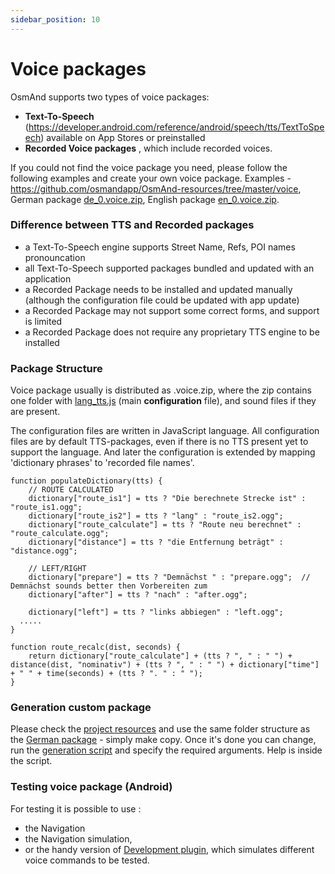 ```yaml
---
sidebar_position: 10
---
```


# Voice packages

<IncompleteArticle/>

OsmAnd supports two types of voice packages:
- **Text-To-Speech** (https://developer.android.com/reference/android/speech/tts/TextToSpeech) available on App Stores or preinstalled
- **Recorded Voice packages** , which include recorded voices.

If you could not find the voice package you need, please follow the following examples and create your own voice package. Examples - https://github.com/osmandapp/OsmAnd-resources/tree/master/voice, German package [de_0.voice.zip](https://download.osmand.net/download?standard=yes&file=de_0.voice.zip), English package [en_0.voice.zip](https://download.osmand.net/download?standard=yes&file=en_0.voice.zip).

### Difference between TTS and Recorded packages

- a Text-To-Speech engine supports Street Name, Refs, POI names pronouncation
- all Text-To-Speech supported packages bundled and updated with an application
- a Recorded Package needs to be installed and updated manually (although the configuration file could be updated with app update)
- a Recorded Package may not support some correct forms, and support is limited
- a Recorded Package does not require any proprietary TTS engine to be installed

### Package Structure

Voice package usually is distributed as .voice.zip, where the zip contains one folder with [lang_tts.js](https://github.com/osmandapp/OsmAnd-resources/blob/master/voice/de/de_tts.js) (main **configuration** file), and sound files if they are present. 

The configuration files are written in JavaScript language. All configuration files are by default TTS-packages, even if there is no TTS present yet to support the language. And later the configuration is extended by mapping 'dictionary phrases' to 'recorded file names'.

```
function populateDictionary(tts) {
	// ROUTE CALCULATED
	dictionary["route_is1"] = tts ? "Die berechnete Strecke ist" : "route_is1.ogg";
	dictionary["route_is2"] = tts ? "lang" : "route_is2.ogg";
	dictionary["route_calculate"] = tts ? "Route neu berechnet" : "route_calculate.ogg";
	dictionary["distance"] = tts ? "die Entfernung beträgt" : "distance.ogg";

	// LEFT/RIGHT
	dictionary["prepare"] = tts ? "Demnächst " : "prepare.ogg";  // Demnächst sounds better then Vorbereiten zum
	dictionary["after"] = tts ? "nach" : "after.ogg";
	
	dictionary["left"] = tts ? "links abbiegen" : "left.ogg";
  .....
}

function route_recalc(dist, seconds) {
	return dictionary["route_calculate"] + (tts ? ", " : " ") + distance(dist, "nominativ") + (tts ? ", " : " ") + dictionary["time"] + " " + time(seconds) + (tts ? ". " : " ");
}
```


### Generation custom package

Please check the [project resources](https://github.com/osmandapp/OsmAnd-resources/) and use the same folder structure as the [German package](https://github.com/osmandapp/OsmAnd-resources/tree/master/voice/de) - simply make copy. Once it's done you can change, run the [generation script](https://github.com/osmandapp/OsmAnd-resources/blob/master/voice/gen_voice.sh#L4) and specify the required arguments. Help is inside the script.

### Testing voice package (Android)

For testing it is possible to use :
- the Navigation
- the Navigation simulation,
- or the handy version of [Development plugin](/docs/user/navigation/guidance/voice-navigation#testing-of-voice-prompts-android), which simulates different voice commands to be tested.
